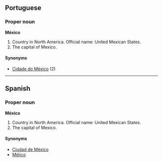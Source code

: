 ==Portuguese==
===Proper noun===
'''México'''

# Country in North America. Official name: United Mexican States.
# The capital of Mexico.

====Synonyms====
*[[Cidade do México]] (2)

----

==Spanish==
===Proper noun===
'''México'''

# Country in North America. Official name: United Mexican States.
# The capital of Mexico.

====Synonyms====
*[[Ciudad de México]]
*[[Méjico]]